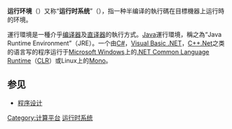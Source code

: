 {{Expand language|en}}
{{noteTA
|G1=IT
}}
{{Program execution}}
'''运行环境'''（{{lang-en|Runtime environment}}）又称“'''运行时系统'''”（{{lang|en|run-time system}}），指一种半编译的執行碼在目標機器上运行時的环境。

運行環境是一種介乎[[编译器|编译器]]及[[直译器|直译器]]的執行方式。[[Java|Java]]運行環境，稱之為“Java Runtime Environment”（JRE）。一个由[[C♯|C#]]，[[Visual_Basic_.NET|Visual Basic .NET]]，[[C++.Net|C++.Net]]之类的语言写的程序运行于[[Microsoft_Windows|Microsoft Windows]]上的[[.NET_Common_Language_Runtime|.NET Common Language Runtime]]（[[CLR|CLR]]）或Linux上的[[Mono|Mono]]。

== 参见 ==
* [[程序设计|程序设计]]

{{compu-stub}}

[[Category:计算平台|Category:计算平台]]
[[Category:运行时系统|]]